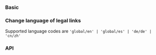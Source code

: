 


### Basic

<AboutAndLegalPlayground height="30rem" />

### Change language of legal links

Supported language codes are `'global/en' | 'global/es' | 'de/de' | 'cn/zh'`

### API

<PropsApi />
<PropsItemApi />
